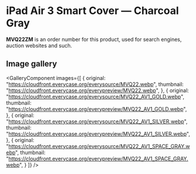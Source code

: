 
# iPad Air 3 Smart Cover — Charcoal Gray

<Callout type='info' emoji='👉🏻'>**MVQ22ZM** is an order number for this product, used for search engines, auction websites and such.</Callout>

## Image gallery

<GalleryComponent
    images={[
      {
        original: "https://cloudfront.everycase.org/everysource/MVQ22.webp",
        thumbnail: "https://cloudfront.everycase.org/everypreview/MVQ22.webp",
      },
      {
        original: "https://cloudfront.everycase.org/everysource/MVQ22_AV1_GOLD.webp",
        thumbnail: "https://cloudfront.everycase.org/everypreview/MVQ22_AV1_GOLD.webp",
      },
      {
        original: "https://cloudfront.everycase.org/everysource/MVQ22_AV1_SILVER.webp",
        thumbnail: "https://cloudfront.everycase.org/everypreview/MVQ22_AV1_SILVER.webp",
      },
      {
        original: "https://cloudfront.everycase.org/everysource/MVQ22_AV1_SPACE_GRAY.webp",
        thumbnail: "https://cloudfront.everycase.org/everypreview/MVQ22_AV1_SPACE_GRAY.webp",
      }
    ]}
  />
